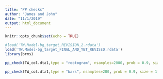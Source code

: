 ```yaml
---
title: "PP checks"
author: "James and John"
date: "11/1/2019"
output: html_document
---
```


```r
knitr::opts_chunk$set(echo = TRUE)
```


```r
#load('TW.Model-bg_target_REVISION_2.rdata')
load('TW.Model-bg_target_FINAL_AND_YET_REVISED.rdata')
library(brms)
```


```r
pp_check(TW_col.dta1,type = "rootogram", nsamples=2000, prob = 0.9, size = 1)
```

```r
pp_check(TW_col.dta1,type = "bars", nsamples=200, prob = 0.9, size = 1)
```



















